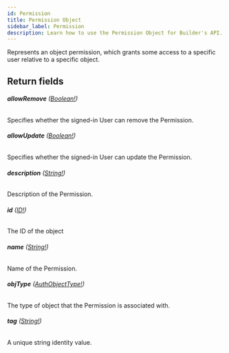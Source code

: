```yaml
---
id: Permission
title: Permission Object
sidebar_label: Permission
description: Learn how to use the Permission Object for Builder's API.
---
```


Represents an object permission, which grants some access to a specific
user relative to a specific object.

## Return fields

###### <b>allowRemove</b> ([Boolean!](/self-managed/composer/builder/api/schema/scalar/Boolean.mdx))

Specifies whether the signed-in User can remove the Permission.

###### <b>allowUpdate</b> ([Boolean!](/self-managed/composer/builder/api/schema/scalar/Boolean.mdx))

Specifies whether the signed-in User can update the Permission.

###### <b>description</b> ([String!](/self-managed/composer/builder/api/schema/scalar/String.mdx))

Description of the Permission.

###### <b>id</b> ([ID!](/self-managed/composer/builder/api/schema/scalar/ID.mdx))

The ID of the object

###### <b>name</b> ([String!](/self-managed/composer/builder/api/schema/scalar/String.mdx))

Name of the Permission.

###### <b>objType</b> ([AuthObjectType!](/self-managed/composer/builder/api/schema/object/AuthObjectType.mdx))

The type of object that the Permission is associated with.

###### <b>tag</b> ([String!](/self-managed/composer/builder/api/schema/scalar/String.mdx))

A unique string identity value.
